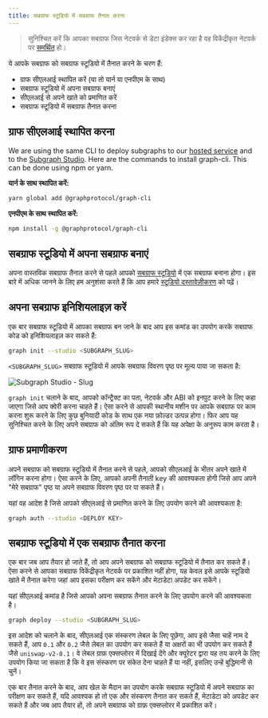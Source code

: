 ```yaml
---
title: सबग्राफ स्टूडियो में सबग्राफ तैनात करना
---
```


> सुनिश्चित करें कि आपका सबग्राफ जिस नेटवर्क से डेटा इंडेक्स कर रहा है वह विकेंद्रीकृत नेटवर्क पर [समर्थित](/Developing/supported-chains) हो।

ये आपके सबग्राफ को सबग्राफ स्टूडियो में तैनात करने के चरण हैं:

- ग्राफ सीएलआई स्थापित करें (या तो यार्न या एनपीएम के साथ)
- सबग्राफ स्टूडियो में अपना सबग्राफ बनाएं
- सीएलआई से अपने खाते को प्रमाणित करें
- सबग्राफ स्टूडियो में सबग्राफ तैनात करना

## ग्राफ सीएलआई स्थापित करना

We are using the same CLI to deploy subgraphs to our [hosted service](https://thegraph.com/hosted-service/) and to the [Subgraph Studio](https://thegraph.com/studio/). Here are the commands to install graph-cli. This can be done using npm or yarn.

**यार्न के साथ स्थापित करें:**

```bash
yarn global add @graphprotocol/graph-cli
```

**एनपीएम के साथ स्थापित करें:**

```bash
npm install -g @graphprotocol/graph-cli
```

## सबग्राफ स्टूडियो में अपना सबग्राफ बनाएं

अपना वास्तविक सबग्राफ तैनात करने से पहले आपको [सबग्राफ स्टूडियो](https://thegraph.com/studio/) में एक सबग्राफ बनाना होगा। इस बारे में अधिक जानने के लिए हम अनुशंसा करते हैं कि आप हमारे [स्टूडियो दस्तावेज़ीकरण](/deploying/subgraph-studio) को पढ़ें।

## अपना सबग्राफ इनिशियलाइज़ करें

एक बार सबग्राफ स्टूडियो में आपका सबग्राफ बन जाने के बाद आप इस कमांड का उपयोग करके सबग्राफ कोड को इनिशियलाइज़ कर सकते हैं:

```bash
graph init --studio <SUBGRAPH_SLUG>
```

`<SUBGRAPH_SLUG>` सबग्राफ स्टूडियो में आपके सबग्राफ विवरण पृष्ठ पर मूल्य पाया जा सकता है:

![Subgraph Studio - Slug](/img/doc-subgraph-slug.png)

`graph init` चलाने के बाद, आपको कॉन्ट्रैक्ट का पता, नेटवर्क और ABI को इनपुट करने के लिए कहा जाएगा जिसे आप क्वेरी करना चाहते हैं। ऐसा करने से आपकी स्थानीय मशीन पर आपके सबग्राफ पर काम करना शुरू करने के लिए कुछ बुनियादी कोड के साथ एक नया फ़ोल्डर उत्पन्न होगा। फिर आप यह सुनिश्चित करने के लिए अपने सबग्राफ को अंतिम रूप दे सकते हैं कि यह अपेक्षा के अनुरूप काम करता है।

## ग्राफ प्रमाणीकरण

अपने सबग्राफ को सबग्राफ स्टूडियो में तैनात करने से पहले, आपको सीएलआई के भीतर अपने खाते में लॉगिन करना होगा। ऐसा करने के लिए, आपको अपनी तैनाती key की आवश्यकता होगी जिसे आप अपने "मेरे सबग्राफ" पृष्ठ या अपने सबग्राफ विवरण पृष्ठ पर पा सकते हैं।

यहां वह आदेश है जिसे आपको सीएलआई से प्रमाणित करने के लिए उपयोग करने की आवश्यकता है:

```bash
graph auth --studio <DEPLOY KEY>
```

## सबग्राफ स्टूडियो में एक सबग्राफ तैनात करना

एक बार जब आप तैयार हो जाते हैं, तो आप अपने सबग्राफ को सबग्राफ स्टूडियो में तैनात कर सकते हैं। ऐसा करने से आपका सबग्राफ विकेंद्रीकृत नेटवर्क पर प्रकाशित नहीं होगा, यह केवल इसे आपके स्टूडियो खाते में तैनात करेगा जहां आप इसका परीक्षण कर सकेंगे और मेटाडेटा अपडेट कर सकेंगे।

यहां सीएलआई कमांड है जिसे आपको अपना सबग्राफ तैनात करने के लिए उपयोग करने की आवश्यकता है।

```bash
graph deploy --studio <SUBGRAPH_SLUG>
```

इस आदेश को चलाने के बाद, सीएलआई एक संस्करण लेबल के लिए पूछेगा, आप इसे जैसा चाहें नाम दे सकते हैं, आप `0.1` और `0.2` जैसे लेबल का उपयोग कर सकते हैं या अक्षरों का भी उपयोग कर सकते हैं जैसे `uniswap-v2-0.1`। वे लेबल ग्राफ़ एक्सप्लोरर में दिखाई देंगे और क्यूरेटर द्वारा यह तय करने के लिए उपयोग किया जा सकता है कि वे इस संस्करण पर संकेत देना चाहते हैं या नहीं, इसलिए उन्हें बुद्धिमानी से चुनें।

एक बार तैनात करने के बाद, आप खेल के मैदान का उपयोग करके सबग्राफ स्टूडियो में अपने सबग्राफ का परीक्षण कर सकते हैं, यदि आवश्यक हो तो एक और संस्करण तैनात कर सकते हैं, मेटाडेटा को अपडेट कर सकते हैं और जब आप तैयार हों, तो अपने सबग्राफ को ग्राफ़ एक्सप्लोरर में प्रकाशित करें।
